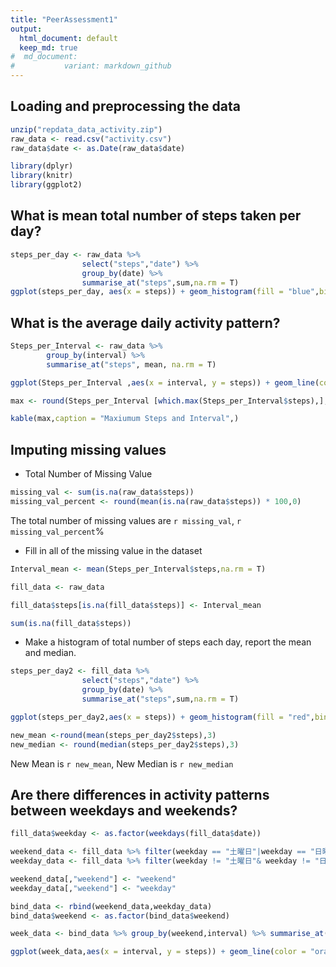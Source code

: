 ```yaml
---
title: "PeerAssessment1"
output:
  html_document: default
  keep_md: true
#  md_document:
#           variant: markdown_github
---
```




## Loading and preprocessing the data
```r
unzip("repdata_data_activity.zip")
raw_data <- read.csv("activity.csv")
raw_data$date <- as.Date(raw_data$date)

library(dplyr)
library(knitr)
library(ggplot2)

```


## What is mean total number of steps taken per day?

```r

steps_per_day <- raw_data %>% 
                select("steps","date") %>% 
                group_by(date) %>% 
                summarise_at("steps",sum,na.rm = T)
ggplot(steps_per_day, aes(x = steps)) + geom_histogram(fill = "blue",binwidth = 1000) + labs(title = "Histogram of Steps per Day") 

```



## What is the average daily activity pattern?

```r

Steps_per_Interval <- raw_data %>%
        group_by(interval) %>%
        summarise_at("steps", mean, na.rm = T)

ggplot(Steps_per_Interval ,aes(x = interval, y = steps)) + geom_line(color = "green")+labs(title = "Average Daily Activity Pattern") 

max <- round(Steps_per_Interval [which.max(Steps_per_Interval$steps),],0)

kable(max,caption = "Maxiumum Steps and Interval",)

```



## Imputing missing values

- Total Number of Missing Value

```r
missing_val <- sum(is.na(raw_data$steps))
missing_val_percent <- round(mean(is.na(raw_data$steps)) * 100,0)
```

The total number of missing values are `r missing_val`, `r missing_val_percent`%

- Fill in all of the missing value in the dataset

```r
Interval_mean <- mean(Steps_per_Interval$steps,na.rm = T)

fill_data <- raw_data

fill_data$steps[is.na(fill_data$steps)] <- Interval_mean

sum(is.na(fill_data$steps))

```

- Make a histogram of total number of steps each day, report the mean and median.
```r
steps_per_day2 <- fill_data %>%  
                select("steps","date") %>% 
                group_by(date) %>% 
                summarise_at("steps",sum,na.rm = T)

ggplot(steps_per_day2,aes(x = steps)) + geom_histogram(fill = "red",binwidth = 1000) + labs(title = "Histogram of Steps per Day(Imputing Missing Value)") 
```

```r
new_mean <-round(mean(steps_per_day2$steps),3)
new_median <- round(median(steps_per_day2$steps),3)
```

New Mean is `r new_mean`, New Median is `r new_median`

## Are there differences in activity patterns between weekdays and weekends?

```r
fill_data$weekday <- as.factor(weekdays(fill_data$date))

weekend_data <- fill_data %>% filter(weekday == "土曜日"|weekday == "日曜日")
weekday_data <- fill_data %>% filter(weekday != "土曜日"& weekday != "日曜日")

weekend_data[,"weekend"] <- "weekend" 
weekday_data[,"weekend"] <- "weekday" 

bind_data <- rbind(weekend_data,weekday_data)
bind_data$weekend <- as.factor(bind_data$weekend)

week_data <- bind_data %>% group_by(weekend,interval) %>% summarise_at("steps",mean)

```

```r
ggplot(week_data,aes(x = interval, y = steps)) + geom_line(color = "orange") + facet_wrap(~ weekend, nrow = 2) + labs(x = "Interval", y = "Numbers of steps")

```

